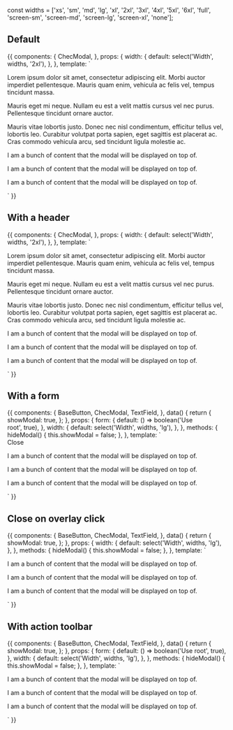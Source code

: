 const widths = ['xs', 'sm', 'md', 'lg', 'xl', '2xl', '3xl', '4xl', '5xl', '6xl', 'full', 'screen-sm', 'screen-md', 'screen-lg', 'screen-xl', 'none'];

<Meta title="Components/Modal" component={ChecModal} />

## Default

<Props of={ChecModal} />

<Preview>
  <Story name="Default">
    {{
      components: {
        ChecModal,
      },
      props: {
        width: {
          default: select('Width', widths, '2xl'),
        },
      },
      template: `
        <div>
          <ChecModal :width="width">
            <p>Lorem ipsum dolor sit amet, consectetur adipiscing elit. Morbi auctor imperdiet pellentesque. Mauris quam enim, vehicula ac felis vel, tempus tincidunt massa.</p>
            <p>Mauris eget mi neque. Nullam eu est a velit mattis cursus vel nec purus. Pellentesque tincidunt ornare auctor.</p>
            <p>Mauris vitae lobortis justo. Donec nec nisl condimentum, efficitur tellus vel, lobortis leo. Curabitur volutpat porta sapien, eget sagittis est placerat ac. Cras commodo vehicula arcu, sed tincidunt ligula molestie ac.</p>
          </ChecModal>
          <p class="text-left m-40">I am a bunch of content that the modal will be displayed on top of.</p>
          <p class="text-center m-40">I am a bunch of content that the modal will be displayed on top of.</p>
          <p class="text-right m-40">I am a bunch of content that the modal will be displayed on top of.</p>
        </div>`
    }}
  </Story>
</Preview>

## With a header

<Preview>
  <Story name="Header">
    {{
      components: {
        ChecModal,
      },
      props: {
        width: {
          default: select('Width', widths, '2xl'),
        },
      },
      template: `
        <div>
          <ChecModal :width="width" header="Modal title">
            <p>Lorem ipsum dolor sit amet, consectetur adipiscing elit. Morbi auctor imperdiet pellentesque. Mauris quam enim, vehicula ac felis vel, tempus tincidunt massa.</p>
            <p>Mauris eget mi neque. Nullam eu est a velit mattis cursus vel nec purus. Pellentesque tincidunt ornare auctor.</p>
            <p>Mauris vitae lobortis justo. Donec nec nisl condimentum, efficitur tellus vel, lobortis leo. Curabitur volutpat porta sapien, eget sagittis est placerat ac. Cras commodo vehicula arcu, sed tincidunt ligula molestie ac.</p>
          </ChecModal>
          <p class="text-left m-40">I am a bunch of content that the modal will be displayed on top of.</p>
          <p class="text-center m-40">I am a bunch of content that the modal will be displayed on top of.</p>
          <p class="text-right m-40">I am a bunch of content that the modal will be displayed on top of.</p>
        </div>`
    }}
  </Story>
</Preview>


## With a form

<Props of={ChecModal} />

<Preview>
  <Story name="With a form">
    {{
      components: {
        BaseButton,
        ChecModal,
        TextField,
      },
      data() {
        return {
          showModal: true,
        };
      },
      props: {
        form: {
          default: () => boolean('Use <form> root', true),
        },
        width: {
          default: select('Width', widths, 'lg'),
        },
      },
      methods: {
        hideModal() {
          this.showModal = false;
        },
      },
      template: `
        <div class="font-lato">
          <ChecModal :form="form" :width="width" header="Set up your account" v-if="showModal">
            <label class="block mb-4">
              <TextField label="First name" value="Leslie" class="w-full" />
            </label>
            <label class="block mb-4">
              <TextField label="Surname" value="Lawless" class="w-full" />
            </label>
            <label class="block mb-4">
              <TextField label="Email address" value="lezlie@example.com" class="w-full" />
            </label>
            <BaseButton color="red" class="mt-8" @click="hideModal">Close</BaseButton>
          </ChecModal>
          <p class="text-left m-40">I am a bunch of content that the modal will be displayed on top of.</p>
          <p class="text-center m-40">I am a bunch of content that the modal will be displayed on top of.</p>
          <p class="text-right m-40">I am a bunch of content that the modal will be displayed on top of.</p>
        </div>`
    }}
  </Story>
</Preview>

## Close on overlay click

<Props of={ChecModal} />

<Preview>
  <Story name="Close on overlay click">
    {{
      components: {
        BaseButton,
        ChecModal,
        TextField,
      },
      data() {
        return {
          showModal: true,
        };
      },
      props: {
        width: {
          default: select('Width', widths, 'lg'),
        },
      },
      methods: {
        hideModal() {
          this.showModal = false;
        },
      },
      template: `
        <div class="font-lato">
          <ChecModal :width="width" header="Set up your account" v-if="showModal" @dismiss="hideModal">
            <label class="block mb-4">
              <TextField label="First name" value="Leslie" class="w-full" />
            </label>
            <label class="block mb-4">
              <TextField label="Surname" value="Lawless" class="w-full" />
            </label>
            <label class="block mb-4">
              <TextField label="Email address" value="lezlie@example.com" class="w-full" />
            </label>
          </ChecModal>
          <p class="text-left m-40">I am a bunch of content that the modal will be displayed on top of.</p>
          <p class="text-center m-40">I am a bunch of content that the modal will be displayed on top of.</p>
          <p class="text-right m-40">I am a bunch of content that the modal will be displayed on top of.</p>
        </div>`
    }}
  </Story>
</Preview>

## With action toolbar

<Props of={ChecModal} />

<Preview>
  <Story name="With action toolbar">
    {{
      components: {
        BaseButton,
        ChecModal,
        TextField,
      },
      data() {
        return {
          showModal: true,
        };
      },
      props: {
        form: {
          default: () => boolean('Use <form> root', true),
        },
        width: {
          default: select('Width', widths, 'lg'),
        },
      },
      methods: {
        hideModal() {
          this.showModal = false;
        },
      },
      template: `
        <div class="font-lato">
          <ChecModal :form="form" :width="width" header="Set up your account" undismissible>
            <label class="block mb-4">
              <TextField label="First name" value="Leslie" class="w-full" />
            </label>
            <label class="block mb-4">
              <TextField label="Surname" value="Lawless" class="w-full" />
            </label>
            <label class="block mb-4">
              <TextField label="Email address" value="lezlie@example.com" class="w-full" />
            </label>
            <template v-slot:toolbar>
              <BaseButton color="red">
                Cancel
              </BaseButton>
              <BaseButton color="green">
                Save
              </BaseButton>
            </template>
          </ChecModal>
          <p class="text-left m-40">I am a bunch of content that the modal will be displayed on top of.</p>
          <p class="text-center m-40">I am a bunch of content that the modal will be displayed on top of.</p>
          <p class="text-right m-40">I am a bunch of content that the modal will be displayed on top of.</p>
        </div>`
    }}
  </Story>
</Preview>
